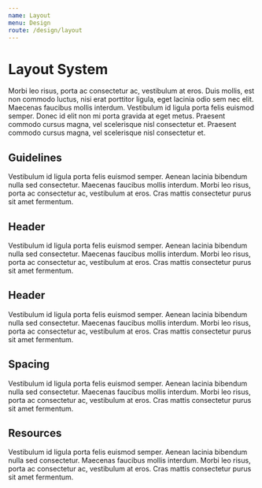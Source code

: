 ```yaml
---
name: Layout
menu: Design
route: /design/layout
---
```


# Layout System

Morbi leo risus, porta ac consectetur ac, vestibulum at eros. Duis mollis, est non commodo luctus, nisi erat porttitor ligula, eget lacinia odio sem nec elit. Maecenas faucibus mollis interdum. Vestibulum id ligula porta felis euismod semper. Donec id elit non mi porta gravida at eget metus. Praesent commodo cursus magna, vel scelerisque nisl consectetur et. Praesent commodo cursus magna, vel scelerisque nisl consectetur et.

## Guidelines

Vestibulum id ligula porta felis euismod semper. Aenean lacinia bibendum nulla sed consectetur. Maecenas faucibus mollis interdum. Morbi leo risus, porta ac consectetur ac, vestibulum at eros. Cras mattis consectetur purus sit amet fermentum.

## Header

Vestibulum id ligula porta felis euismod semper. Aenean lacinia bibendum nulla sed consectetur. Maecenas faucibus mollis interdum. Morbi leo risus, porta ac consectetur ac, vestibulum at eros. Cras mattis consectetur purus sit amet fermentum.

## Header

Vestibulum id ligula porta felis euismod semper. Aenean lacinia bibendum nulla sed consectetur. Maecenas faucibus mollis interdum. Morbi leo risus, porta ac consectetur ac, vestibulum at eros. Cras mattis consectetur purus sit amet fermentum.

## Spacing

Vestibulum id ligula porta felis euismod semper. Aenean lacinia bibendum nulla sed consectetur. Maecenas faucibus mollis interdum. Morbi leo risus, porta ac consectetur ac, vestibulum at eros. Cras mattis consectetur purus sit amet fermentum.

## Resources

Vestibulum id ligula porta felis euismod semper. Aenean lacinia bibendum nulla sed consectetur. Maecenas faucibus mollis interdum. Morbi leo risus, porta ac consectetur ac, vestibulum at eros. Cras mattis consectetur purus sit amet fermentum.
